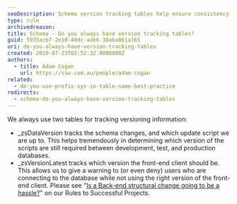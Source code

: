 ```yaml
---
seoDescription: Schema version tracking tables help ensure consistency and accuracy across development, test, and production environments.
type: rule
archivedreason:
title: Schema - Do you always have version tracking tables?
guid: 5935acb7-2e10-49dc-ade6-38aba061a165
uri: do-you-always-have-version-tracking-tables
created: 2010-07-23T02:52:32.0000000Z
authors:
  - title: Adam Cogan
    url: https://ssw.com.au/people/adam-cogan
related:
  - do-you-use-prefix-sys-in-table-name-best-practice
redirects:
  - schema-do-you-always-have-version-tracking-tables
---
```


We always use two tables for tracking versioning information:

- \_zsDataVersion tracks the schema changes, and which update script we are up to. This helps tremendously in determining which version of the scripts are still required between development, test, and production databases.
- \_zsVersionLatest tracks which version the front-end client should be. This allows us to give a warning to (or even deny) users who are connecting to the database while not using the right version of the front-end client.
Please see "[Is a Back-end structural change going to be a hassle?](/do-you-stop-dealing-with-data-and-schema)" on our Rules to Successful Projects.